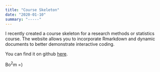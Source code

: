 ```yaml
---
title: "Course Skeleton"
date: "2020-01-10"
summary: "-----"
---
```


I recently created a course skeleton for a research methods or statistics course. The website allows you to incorporate Rmarkdown and dynamic documents to better demonstrate interactive coding. 

You can find it on github [here](https://cdishop.github.io/course_skeleton/).

Bo$^2$m =)